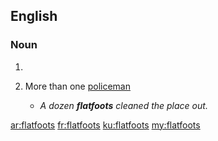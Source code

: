 ==English==

===Noun===
{{head|en|noun plural form}}

# {{plural of|flatfoot|lang=en}}
# {{context|slang|dated|pejorative|lang=en}} More than one [[policeman]]
#* ''A dozen '''flatfoots''' cleaned the place out.''

[[ar:flatfoots]]
[[fr:flatfoots]]
[[ku:flatfoots]]
[[my:flatfoots]]